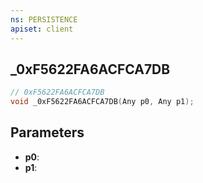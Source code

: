 ```yaml
---
ns: PERSISTENCE
apiset: client
---
```

## _0xF5622FA6ACFCA7DB

```c
// 0xF5622FA6ACFCA7DB
void _0xF5622FA6ACFCA7DB(Any p0, Any p1);
```


## Parameters
* **p0**:
* **p1**: